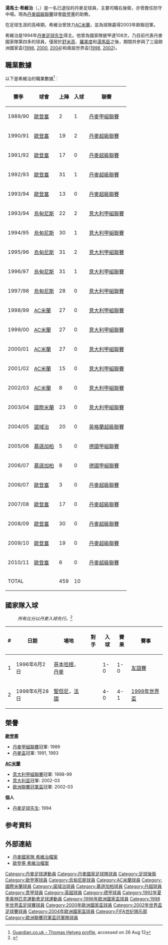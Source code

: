 {{noteTA
|G1=uefa
|T=zh-hans:托马斯·赫尔维格; zh-hk:湯馬士·希維治;
|1=zh-hans:赫尔维格; zh-hk:希維治;
|2=zh-hans:舒梅切尔;zh-hk:舒米高;zh-tw:舒梅切爾;
|3=zh-hans:托马森;zh-hk:湯馬臣;zh-tw:托馬森;
}}
{{Infobox Football biography 2
| playername          = 希維治<br>''Thomas Helveg''
| image               =
| dateofbirth         = {{birth date and age|1971|6|24}}
| cityofbirth         = 
| countryofbirth      = {{DEN}}
| height              = {{height|m=1.81}}
| position            = [[右後衛|右後衛]]
| currentclub         = {{flagicon|DEN}}[[欧登塞足球俱乐部|歐登塞]]
| clubnumber          = 
| years1              = 1989–1994 |clubs1 = {{flagicon|DEN}}[[歐登塞足球會|歐登塞]]     |caps1 = 103  |goals1 = 4
| years2              = 1994–1998 |clubs2 = {{flagicon|ITA}}[[烏甸尼斯足球會|烏甸尼斯]]  |caps2 = 142  |goals2 = 6
| years3              = 1998–2003 |clubs3 = {{flagicon|ITA}}[[AC米蘭|AC米蘭]]                 |caps3 = 104  |goals3 = 0
| years4              = 2003–2004 |clubs4 = {{flagicon|ITA}}[[國際米蘭|國際米蘭]]               |caps4 = 23   |goals4 = 0
| years5              = 2004–2005 |clubs5 = {{flagicon|ENG}}[[諾域治足球會|諾域治]]     |caps5 = 20   |goals5 = 0
| years6              = 2005–2007 |clubs6 = {{flagicon|GER}}[[慕遜加柏足球會|慕遜加柏]]  |caps6 = 13   |goals6 = 0
| years7              = 2007–2010 |clubs7 = {{flagicon|DEN}}[[歐登塞足球會|歐登塞]]     |caps7 = 75   |goals7 = 0
| nationalyears1      = 1992      |nationalteam1 = [[丹麥21歲以下國家足球隊|丹麥U21]] | nationalcaps1 = 3 |nationalgoals1 = 0
| nationalyears2      = 1994–2007|nationalteam2 = {{fb|DEN}}                        |nationalcaps2 =108 |nationalgoals2 = 2<ref>{{Cite web |url=http://www.dbu.dk/landshold/landsholdsdatabasen/LBasePlayerInfo.aspx?playerid=985 |title=DBU - Thomas Helveg profile |accessdate=2010-09-09 |archive-date=2011-02-22 |archive-url=https://web.archive.org/web/20110222080245/http://www.dbu.dk/landshold/landsholdsdatabasen/LBasePlayerInfo.aspx?playerid=985 |dead-url=no }}</ref>
| pcupdate            = 
| ntupdate            = 
| manageryears1       = 2011– |managerclubs1 = {{flagicon|DEN}}[[歐登塞足球會|歐登塞]](助教)       
}}
'''湯馬士·希維治'''（'''{{lang-da|Thomas Helveg}}'''，{{bd|1971年|6月24日|}}）是一名已退役的丹麥足球員，主要司職右後衛，亦曾擔任防守中場。現為[[丹麥超級聯賽|丹麥超級聯賽]]球會[[歐登塞足球會|歐登塞]]的助教。

在足球生涯的高峰期，希維治曾效力[[AC米蘭|AC米蘭]]，並為球隊贏得2003年歐聯冠軍。

希維治是1994年[[丹麥足球先生|丹麥足球先生]]得主。他曾為國家隊披甲達108次，乃目前代表丹麥國家隊第四多的球員，僅居於[[舒米高|舒米高]]、[[羅美度|羅美度]]和[[湯馬臣|湯馬臣]]之後，期間共參與了三屆歐洲國家盃([[1996年歐洲國家盃|1996]], [[2000年歐洲國家盃|2000]], [[2004年歐洲國家盃|2004]])和兩屆世界盃([[1998年世界盃足球賽|1998]], [[2002年世界盃足球賽|2002]])。

==職業數據==
以下是希維治的職業數據<ref>[http://guardian.touch-line.com/?Lang=0&CTID=10&CPID=14&pStr=Player&PLID=5928&TEID=1528 Guardian.co.uk - Thomas Helveg profile], accessed on 26 Aug 12</ref>︰
{| class="wikitable"
|-
! 賽季 !! 球會 !! 上陣 !! 入球 !! 聯賽  
|-  
| 1989/90 || {{flagicon|Denmark}} [[歐登塞足球會|歐登塞]] || {{0}}{{0}}2 || {{0}}{{0}}1 || [[丹麥甲組聯賽|丹麥甲組聯賽]]
|-  
| 1990/91 || {{flagicon|Denmark}} [[歐登塞足球會|歐登塞]] || {{0}}19 || {{0}}{{0}}2 || [[丹麥超級聯賽|丹麥超級聯賽]]
|-  
| 1991/92 || {{flagicon|Denmark}} [[歐登塞足球會|歐登塞]] || {{0}}17 || {{0}}{{0}}0 || [[丹麥超級聯賽|丹麥超級聯賽]]
|-  
| 1992/93 || {{flagicon|Denmark}} [[歐登塞足球會|歐登塞]] || {{0}}31 || {{0}}{{0}}1 || [[丹麥超級聯賽|丹麥超級聯賽]]
|-  
| 1993/94 || {{flagicon|Denmark}} [[歐登塞足球會|歐登塞]] || {{0}}13 || {{0}}{{0}}0 || [[丹麥超級聯賽|丹麥超級聯賽]]
|-  
| 1993/94 || {{flagicon|Italy}} [[烏甸尼斯足球會|烏甸尼斯]] || {{0}}22 || {{0}}{{0}}2 || [[意大利甲組聯賽|意大利甲組聯賽]]
|-  
| 1994/95 || {{flagicon|Italy}} [[烏甸尼斯足球會|烏甸尼斯]] || {{0}}30 || {{0}}{{0}}1 || [[意大利甲組聯賽|意大利甲組聯賽]]
|-  
| 1995/96 || {{flagicon|Italy}} [[烏甸尼斯足球會|烏甸尼斯]] || {{0}}31 || {{0}}{{0}}2 || [[意大利甲組聯賽|意大利甲組聯賽]]
|-  
| 1996/97 || {{flagicon|Italy}} [[烏甸尼斯足球會|烏甸尼斯]] || {{0}}31 || {{0}}{{0}}1 || [[意大利甲組聯賽|意大利甲組聯賽]]
|-  
| 1997/98 || {{flagicon|Italy}} [[烏甸尼斯足球會|烏甸尼斯]] || {{0}}28 || {{0}}{{0}}0 || [[意大利甲組聯賽|意大利甲組聯賽]]
|-  
| 1998/99 || {{flagicon|Italy}} [[AC米蘭|AC米蘭]] || {{0}}27 || {{0}}{{0}}0 || [[意大利甲組聯賽|意大利甲組聯賽]]
|-  
| 1999/00 || {{flagicon|Italy}} [[AC米蘭|AC米蘭]] || {{0}}27 || {{0}}{{0}}0 || [[意大利甲組聯賽|意大利甲組聯賽]]
|-  
| 2000/01 || {{flagicon|Italy}} [[AC米蘭|AC米蘭]] || {{0}}27 || {{0}}{{0}}0 || [[意大利甲組聯賽|意大利甲組聯賽]]
|-  
| 2001/02 || {{flagicon|Italy}} [[AC米蘭|AC米蘭]] || {{0}}15 || {{0}}{{0}}0 || [[意大利甲組聯賽|意大利甲組聯賽]]
|-  
| 2002/03 || {{flagicon|Italy}} [[AC米蘭|AC米蘭]] || {{0}}{{0}}8 || {{0}}{{0}}0 || [[意大利甲組聯賽|意大利甲組聯賽]]
|-  
| 2003/04 || {{flagicon|Italy}} [[國際米蘭|國際米蘭]] || {{0}}23 || {{0}}{{0}}0 || [[意大利甲組聯賽|意大利甲組聯賽]]
|-  
| 2004/05 || {{flagicon|England}} [[諾域治足球會|諾域治]] || {{0}}20 || {{0}}{{0}}0 || [[英格蘭超級聯賽|英格蘭超級聯賽]]
|-  
| 2005/06 || {{flagicon|Germany}} [[慕遜加柏足球會|慕遜加柏]] || {{0}}{{0}}5 || {{0}}{{0}}0 || [[德國甲組聯賽|德國甲組聯賽]]
|-  
| 2006/07 || {{flagicon|Germany}} [[慕遜加柏足球會|慕遜加柏]] || {{0}}{{0}}8 || {{0}}{{0}}0 || [[德國甲組聯賽|德國甲組聯賽]]
|-  
| 2006/07 || {{flagicon|Denmark}} [[歐登塞足球會|歐登塞]] || {{0}}{{0}}3 || {{0}}{{0}}0 || [[丹麥超級聯賽|丹麥超級聯賽]]
|-  
| 2007/08 || {{flagicon|Denmark}} [[歐登塞足球會|歐登塞]] || {{0}}17 || {{0}}{{0}}0 || [[丹麥超級聯賽|丹麥超級聯賽]]
|-  
| 2008/09 || {{flagicon|Denmark}} [[歐登塞足球會|歐登塞]] || {{0}}30 || {{0}}{{0}}0 || [[丹麥超級聯賽|丹麥超級聯賽]]
|-  
| 2009/10 || {{flagicon|Denmark}} [[歐登塞足球會|歐登塞]] || {{0}}19 || {{0}}{{0}}0 || [[丹麥超級聯賽|丹麥超級聯賽]]
|-  
| 2010/11 || {{flagicon|Denmark}} [[歐登塞足球會|歐登塞]] || {{0}}{{0}}6 || {{0}}{{0}}0 || [[丹麥超級聯賽|丹麥超級聯賽]]
|-  
! colspan=2 |TOTAL  
! 459  
! 10  
!  
|}

== 國家隊入球 ==
:''所有比分以丹麥入球先行。''<ref>{{Cite web |url=http://www.dbu.dk/landshold/landsholdsdatabasen/LBasePlayerInfo.aspx?playerid=985&teamtypeid=330&event=4#match |title=DBU Thomas Helveg scoring record |accessdate=2010-09-09 |archive-date=2012-11-07 |archive-url=https://web.archive.org/web/20121107005312/http://www.dbu.dk/landshold/landsholdsdatabasen/LBasePlayerInfo.aspx?playerid=985&teamtypeid=330&event=4#match |dead-url=no }}</ref>
{| class="wikitable"
! # !! 日期 !! 場地 !! 對手 !! 入球 !! 賽果 !! 賽事
|-
| 1 || 1996年6月2日 || [[哥本哈根|哥本哈根]]，[[丹麥|丹麥]] || {{GHA}} || 1-0 || 1-0 || [[友誼賽|友誼賽]]
|-
| 2 || 1998年6月28日 || [[聖但尼|聖但尼]]，[[法國|法國]] || {{NGA}} || 4-0 || 4-1 || [[1998年世界盃足球賽|1998年世界盃]]
|}

==榮譽==
'''[[歐登塞足球會|歐登塞]]'''
* [[丹麥甲組聯賽|丹麥甲組聯賽]]冠軍: 1989
* [[丹麥盃|丹麥盃]]冠軍: 1991, 1993


'''[[AC米蘭|AC米蘭]]'''
* [[意大利甲組聯賽|意大利甲組聯賽]]冠軍: 1998-99
* [[意大利盃|意大利盃]]冠軍: 2002-03
* [[歐洲聯賽冠軍盃|歐洲聯賽冠軍盃]]冠軍: 2002-03



'''個人'''
* [[丹麥足球先生|丹麥足球先生]]: 1994

== 参考資料 ==
{{reflist}}

== 外部連結 ==
* [http://www.dbu.dk/landshold/landsholdsdatabasen/LBasePlayerInfo.aspx?playerid=985 丹麥國家隊 希維治檔案] {{Wayback|url=http://www.dbu.dk/landshold/landsholdsdatabasen/LBasePlayerInfo.aspx?playerid=985 |date=20110222080245 }}
* [https://web.archive.org/web/20101229162811/http://www.ob.dk/ligatruppen/thomas-helveg.aspx 歐登塞 希維治檔案]

{{1996年歐洲足球錦標賽丹麥參賽名單}}
{{1998年世界盃足球賽丹麥參賽名單}}
{{2000年歐洲足球錦標賽丹麥參賽名單}}
{{2002年世界盃足球賽丹麥參賽名單}}
{{2004年歐洲足球錦標賽丹麥參賽名單}}

{{DEFAULTSORT:Helveg, Thomas}}
[[Category:丹麥足球運動員|Category:丹麥足球運動員]]
[[Category:丹麥國家足球隊球員|Category:丹麥國家足球隊球員]]
[[Category:足球後衛|Category:足球後衛]]
[[Category:歐登塞球員|Category:歐登塞球員]]
[[Category:烏甸尼斯球員|Category:烏甸尼斯球員]]
[[Category:AC米蘭球員|Category:AC米蘭球員]]
[[Category:國際米蘭球員|Category:國際米蘭球員]]
[[Category:諾域治球員|Category:諾域治球員]]
[[Category:慕遜加柏球員|Category:慕遜加柏球員]]
[[Category:丹超球員|Category:丹超球員]]
[[Category:意甲球員|Category:意甲球員]]
[[Category:英超球員|Category:英超球員]]
[[Category:德甲球員|Category:德甲球員]]
[[Category:1992年夏季奧林匹克運動會足球運動員|Category:1992年夏季奧林匹克運動會足球運動員]]
[[Category:1996年歐洲國家盃球員|Category:1996年歐洲國家盃球員]]
[[Category:1998年世界盃足球賽球員|Category:1998年世界盃足球賽球員]]
[[Category:2000年歐洲國家盃球員|Category:2000年歐洲國家盃球員]]
[[Category:2002年世界盃足球賽球員|Category:2002年世界盃足球賽球員]]
[[Category:2004年歐洲國家盃球員|Category:2004年歐洲國家盃球員]]
[[Category:FIFA世纪俱乐部|Category:FIFA世纪俱乐部]]
[[Category:歐洲聯賽冠軍盃冠軍隊球員|Category:歐洲聯賽冠軍盃冠軍隊球員]]